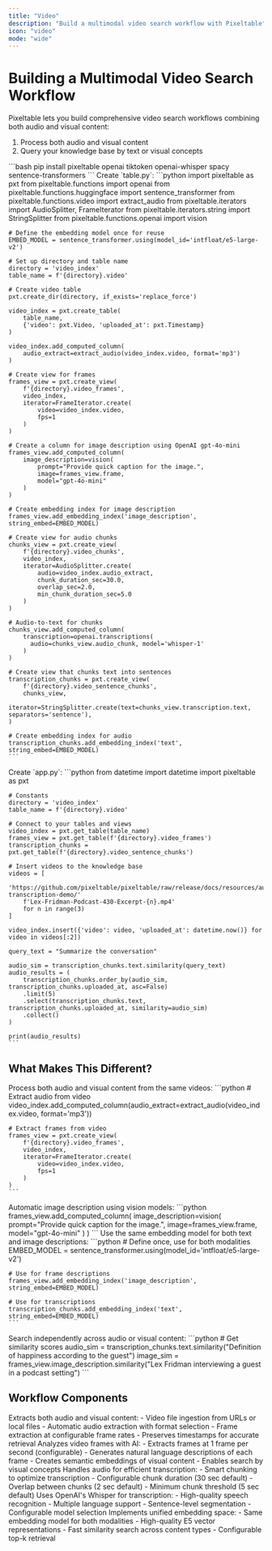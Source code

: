 ```yaml
---
title: "Video"
description: "Build a multimodal video search workflow with Pixeltable"
icon: "video"
mode: "wide"
---
```


# Building a Multimodal Video Search Workflow

Pixeltable lets you build comprehensive video search workflows combining both audio and visual content:
1. Process both audio and visual content
2. Query your knowledge base by text or visual concepts

<Steps>
  <Step title="Install Dependencies">
    ```bash
    pip install pixeltable openai tiktoken openai-whisper spacy sentence-transformers
    ```
  </Step>

  <Step title="Define Your Workflow" icon="diagram-project">
    Create `table.py`:
    ```python
    import pixeltable as pxt
    from pixeltable.functions import openai
    from pixeltable.functions.huggingface import sentence_transformer
    from pixeltable.functions.video import extract_audio
    from pixeltable.iterators import AudioSplitter, FrameIterator
    from pixeltable.iterators.string import StringSplitter
    from pixeltable.functions.openai import vision

    # Define the embedding model once for reuse
    EMBED_MODEL = sentence_transformer.using(model_id='intfloat/e5-large-v2')

    # Set up directory and table name
    directory = 'video_index'
    table_name = f'{directory}.video'

    # Create video table
    pxt.create_dir(directory, if_exists='replace_force')

    video_index = pxt.create_table(
        table_name, 
        {'video': pxt.Video, 'uploaded_at': pxt.Timestamp}
    )

    video_index.add_computed_column(
        audio_extract=extract_audio(video_index.video, format='mp3')
    ) 

    # Create view for frames
    frames_view = pxt.create_view(
        f'{directory}.video_frames',
        video_index,
        iterator=FrameIterator.create(
            video=video_index.video,
            fps=1
        )
    )

    # Create a column for image description using OpenAI gpt-4o-mini
    frames_view.add_computed_column(
        image_description=vision(
            prompt="Provide quick caption for the image.",
            image=frames_view.frame,
            model="gpt-4o-mini"
        )
    )    

    # Create embedding index for image description
    frames_view.add_embedding_index('image_description', string_embed=EMBED_MODEL)    

    # Create view for audio chunks
    chunks_view = pxt.create_view(
        f'{directory}.video_chunks',
        video_index,
        iterator=AudioSplitter.create(
            audio=video_index.audio_extract,
            chunk_duration_sec=30.0,
            overlap_sec=2.0,
            min_chunk_duration_sec=5.0
        )
    )

    # Audio-to-text for chunks
    chunks_view.add_computed_column(
        transcription=openai.transcriptions(
          audio=chunks_view.audio_chunk, model='whisper-1'
        )
    )

    # Create view that chunks text into sentences
    transcription_chunks = pxt.create_view(
        f'{directory}.video_sentence_chunks',
        chunks_view,
        iterator=StringSplitter.create(text=chunks_view.transcription.text, separators='sentence'),
    )

    # Create embedding index for audio
    transcription_chunks.add_embedding_index('text', string_embed=EMBED_MODEL)
    ```
  </Step>

  <Step title="Use Your Workflow" icon="play">
    Create `app.py`:
    ```python
    from datetime import datetime
    import pixeltable as pxt

    # Constants
    directory = 'video_index'
    table_name = f'{directory}.video'

    # Connect to your tables and views
    video_index = pxt.get_table(table_name)
    frames_view = pxt.get_table(f'{directory}.video_frames')
    transcription_chunks = pxt.get_table(f'{directory}.video_sentence_chunks')

    # Insert videos to the knowledge base
    videos = [
        'https://github.com/pixeltable/pixeltable/raw/release/docs/resources/audio-transcription-demo/'
        f'Lex-Fridman-Podcast-430-Excerpt-{n}.mp4'
        for n in range(3)
    ]

    video_index.insert({'video': video, 'uploaded_at': datetime.now()} for video in videos[:2])

    query_text = "Summarize the conversation"

    audio_sim = transcription_chunks.text.similarity(query_text)
    audio_results = (
        transcription_chunks.order_by(audio_sim, transcription_chunks.uploaded_at, asc=False)
        .limit(5)
        .select(transcription_chunks.text, transcription_chunks.uploaded_at, similarity=audio_sim)
        .collect()
    )

    print(audio_results)
    ```
  </Step>
</Steps>

## What Makes This Different?

<CardGroup cols={1}>
  <Card title="True Multimodal Processing" icon="layer-group">
    Process both audio and visual content from the same videos:
    ```python
    # Extract audio from video
    video_index.add_computed_column(audio_extract=extract_audio(video_index.video, format='mp3'))
    
    # Extract frames from video
    frames_view = pxt.create_view(
        f'{directory}.video_frames',
        video_index,
        iterator=FrameIterator.create(
            video=video_index.video,
            fps=1
        )
    )
    ```
  </Card>

  <Card title="AI-Powered Frame Analysis" icon="robot">
    Automatic image description using vision models:
    ```python
    frames_view.add_computed_column(
        image_description=vision(
            prompt="Provide quick caption for the image.",
            image=frames_view.frame,
            model="gpt-4o-mini"
        )
    )
    ```
  </Card>

  <Card title="Unified Embedding Space" icon="brain">
    Use the same embedding model for both text and image descriptions:
    ```python
    # Define once, use for both modalities
    EMBED_MODEL = sentence_transformer.using(model_id='intfloat/e5-large-v2')
    
    # Use for frame descriptions
    frames_view.add_embedding_index('image_description', string_embed=EMBED_MODEL)
    
    # Use for transcriptions
    transcription_chunks.add_embedding_index('text', string_embed=EMBED_MODEL)
    ```
  </Card>

  <Card title="Dual Search Capabilities" icon="magnifying-glass">
    Search independently across audio or visual content:
    ```python
    # Get similarity scores   
    audio_sim = transcription_chunks.text.similarity("Definition of happiness according to the guest")
    image_sim = frames_view.image_description.similarity("Lex Fridman interviewing a guest in a podcast setting")
    ```
  </Card>
</CardGroup>

## Workflow Components

<AccordionGroup>
  <Accordion title="Video Processing" icon="film">
    Extracts both audio and visual content:
    - Video file ingestion from URLs or local files
    - Automatic audio extraction with format selection
    - Frame extraction at configurable frame rates
    - Preserves timestamps for accurate retrieval
  </Accordion>

  <Accordion title="Visual Content Analysis" icon="image">
    Analyzes video frames with AI:
    - Extracts frames at 1 frame per second (configurable)
    - Generates natural language descriptions of each frame
    - Creates semantic embeddings of visual content
    - Enables search by visual concepts
  </Accordion>

  <Accordion title="Audio Processing" icon="waveform">
    Handles audio for efficient transcription:
    - Smart chunking to optimize transcription
    - Configurable chunk duration (30 sec default)
    - Overlap between chunks (2 sec default)
    - Minimum chunk threshold (5 sec default)
  </Accordion>

  <Accordion title="Speech-to-Text" icon="microphone">
    Uses OpenAI's Whisper for transcription:
    - High-quality speech recognition
    - Multiple language support
    - Sentence-level segmentation
    - Configurable model selection
  </Accordion>

  <Accordion title="Vector Search" icon="database">
    Implements unified embedding space:
    - Same embedding model for both modalities
    - High-quality E5 vector representations
    - Fast similarity search across content types
    - Configurable top-k retrieval
  </Accordion>
</AccordionGroup>